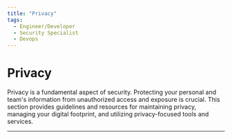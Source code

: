 ```yaml
---
title: "Privacy"
tags:
  - Engineer/Developer
  - Security Specialist
  - Devops
---
```



<TagProvider>
<TagFilter />

# Privacy

<TagList tags={frontmatter.tags} />
<AttributionList contributors={frontmatter.contributors} />

Privacy is a fundamental aspect of security. Protecting your personal and team's information from unauthorized access
and exposure is crucial. This section provides guidelines and resources for maintaining privacy, managing your digital
footprint, and utilizing privacy-focused tools and services.

---

</TagProvider>
<ContributeFooter />
